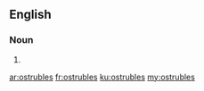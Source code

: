==English==

===Noun===
{{head|en}}

# {{plural of|ostruble}}

[[ar:ostrubles]]
[[fr:ostrubles]]
[[ku:ostrubles]]
[[my:ostrubles]]